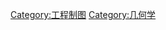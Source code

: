 {{catmore}}
{{Commonscat|Descriptive geometry}}

[[Category:工程制图|Category:工程制图]]
[[Category:几何学|Category:几何学]]